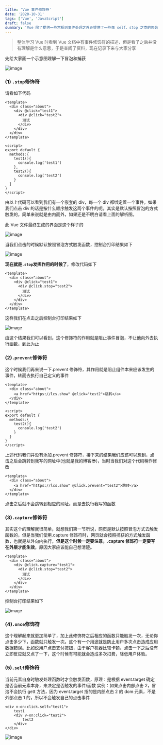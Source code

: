 ```yaml
---
title: 'Vue 事件修饰符'
date: '2020-10-31'
tags: ['Vue', 'JavaScript']
draft: false
summary: 'Vue 除了提供一些常规则事件处理之外还提供了一些像 self、stop 之类的修饰符，这些修饰符都有什么作用呢？'
---
```


> 整体学习 Vue 时看到 Vue 文档中有事件修饰符的描述，但是看了之后并没有理解是什么意思，于是查阅了资料，现在记录下来与大家分享

先给大家画一个示意图理解一下冒泡和捕获

![image](/static/images/vue-event-modifier/capture.png)

### (1) `.stop`修饰符

请看如下代码

```Vue
<template>
  <div class="about">
    <div @click="test1">
      <div @click="test2">
        测试
      </div>
    </div>
  </div>
</template>

<script>
export default {
  methods:{
    test1(){
      console.log('test1')
    },
    test2(){
      console.log('test2')
    }
  }
}
</script>
```

由以上代码可以看到我们有一个嵌套的 div，每一个 div 都绑定着一个事件，如果我们点击 div 的话是按什么顺序触发这两个事件的呢。其实是默认按照冒泡的方式触发的，简单来说就是由内而外，如果还是不明白请看上面的解析图。

此 Vue 文件最终生成的界面是这个样子的

![image](/static/images/vue-event-modifier/before.png)

当我们点击的时候默认按照冒泡方式触发函数，控制台打印结果如下

![image](/static/images/vue-event-modifier/before_console.png)

**现在就是`.stop`发挥作用的时候了**，修改代码如下

```Vue
<template>
  <div class="about">
    <div @click="test1">
      <div @click.stop="test2">
        测试
      </div>
    </div>
  </div>
</template>
```

这样我们在点击之后控制台打印结果如下

![image](/static/images/vue-event-modifier/after_console.png)

由这个结果我们可以看到，这个修饰符的作用就是阻止事件冒泡，不让他向外去执行函数，到此为止

### (2)`.prevent`修饰符

这个时候我们再来说一下.prevent 修饰符，其作用就是阻止组件本来应该发生的事件，转而去执行自己定义的事件

```Vue
<template>
  <div class="about">
    <a href="https://lcs.show" @click="test2">跳转</a>
  </div>
</template>

<script>
export default {
  methods:{
    test2(){
      console.log('test2')
    }
  }
}
</script>
```

上述代码我们并没有添加.prevent 修饰符，接下来的结果我们应该可以想到，点击之后会跳转到我写的网址中(也就是我的博客:sunglasses:)，当时当我们对这个代码稍作修改

```Vue
<template>
  <div class="about">
    <a href="https://lcs.show" @click.prevent="test2">跳转</a>
  </div>
</template>
```

点击之后就不会跳转到相应的网址，而是去执行我写的函数

### (3)`.capture`修饰符

其实这个的理解就很简单，就想我们第一节所说，网页是默认按照冒泡方式去触发函数的，但是当我们使用.capture 修饰符时，网页就会按照捕获的方式触发函数，也就是从外向内执行，**但是这个时候一定要注意，.capture 修饰符一定要写在外层才能生效**，原因大家应该能自己想清楚。

```Vue
<template>
  <div class="about">
    <div @click.capture="test1">
      <div @click.stop="test2">
        测试
      </div>
    </div>
  </div>
</template>
```

控制台打印结果如下

![image](/static/images/vue-event-modifier/after_console_2.png)

### (4)`.once`修饰符

这个理解起来就更加简单了，加上此修饰符之后相应的函数只能触发一次，无论你点击多少下，函数就只触发一次。这个有一个用途就是防止用户多次点击造成应用数据错误。比如说用户点击支付按钮，由于客户机器比较卡顿，点击一下之后没有立即反应就又点了一下，这个时候有可能就会造成多次扣费，降低用户体验。

### (5)`.self`修饰符

当前元素自身时触发处理函数时才会触发函数，原理：是根据 event.target 确定是否当前元素本身，来决定是否触发的事件/函数
实例：如果点击内部点击 2，冒泡不会执行 gett 方法，因为 event.target 指的是内部点击 2 的 dom 元素，不是外部点击 1 的，所以不会触发自己的点击事件

```Vue
<div v-on:click.self="test1">
    test1
	<div v-on:click="test2">
    	test2
    </div>
</div>
```

![image](/static/images/vue-event-modifier/after_console_3.png)
